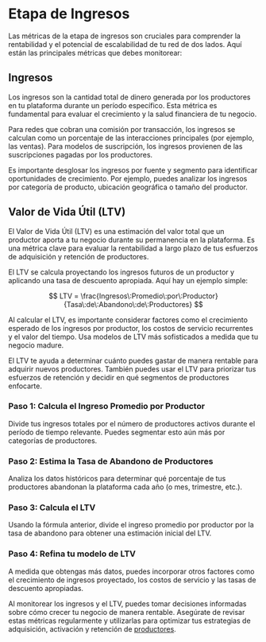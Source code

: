 
# Etapa de Ingresos

Las métricas de la etapa de ingresos son cruciales para comprender la rentabilidad y el potencial de escalabilidad de tu red de dos lados. Aquí están las principales métricas que debes monitorear:

## Ingresos

Los ingresos son la cantidad total de dinero generada por los productores en tu plataforma durante un período específico. Esta métrica es fundamental para evaluar el crecimiento y la salud financiera de tu negocio.

<Callout>
Para redes que cobran una comisión por transacción, los ingresos se calculan como un porcentaje de las interacciones principales (por ejemplo, las ventas). Para modelos de suscripción, los ingresos provienen de las suscripciones pagadas por los productores.
</Callout>

Es importante desglosar los ingresos por fuente y segmento para identificar oportunidades de crecimiento. Por ejemplo, puedes analizar los ingresos por categoría de producto, ubicación geográfica o tamaño del productor.

## Valor de Vida Útil (LTV)

El Valor de Vida Útil (LTV) es una estimación del valor total que un productor aporta a tu negocio durante su permanencia en la plataforma. Es una métrica clave para evaluar la rentabilidad a largo plazo de tus esfuerzos de adquisición y retención de productores.

El LTV se calcula proyectando los ingresos futuros de un productor y aplicando una tasa de descuento apropiada. Aquí hay un ejemplo simple:

$$
LTV = \frac{Ingresos\:Promedio\:por\:Productor}{Tasa\:de\:Abandono\:de\:Productores}
$$

<Callout>
Al calcular el LTV, es importante considerar factores como el crecimiento esperado de los ingresos por productor, los costos de servicio recurrentes y el valor del tiempo. Usa modelos de LTV más sofisticados a medida que tu negocio madure.
</Callout>

El LTV te ayuda a determinar cuánto puedes gastar de manera rentable para adquirir nuevos productores. También puedes usar el LTV para priorizar tus esfuerzos de retención y decidir en qué segmentos de productores enfocarte.

<Steps>

### Paso 1: Calcula el Ingreso Promedio por Productor
Divide tus ingresos totales por el número de productores activos durante el período de tiempo relevante. Puedes segmentar esto aún más por categorías de productores.

### Paso 2: Estima la Tasa de Abandono de Productores 
Analiza los datos históricos para determinar qué porcentaje de tus productores abandonan la plataforma cada año (o mes, trimestre, etc.).

### Paso 3: Calcula el LTV
Usando la fórmula anterior, divide el ingreso promedio por productor por la tasa de abandono para obtener una estimación inicial del LTV.

### Paso 4: Refina tu modelo de LTV
A medida que obtengas más datos, puedes incorporar otros factores como el crecimiento de ingresos proyectado, los costos de servicio y las tasas de descuento apropiadas.

</Steps>

Al monitorear los ingresos y el LTV, puedes tomar decisiones informadas sobre cómo crecer tu negocio de manera rentable. Asegúrate de revisar estas métricas regularmente y utilizarlas para optimizar tus estrategias de adquisición, activación y retención de [productores](/indicadores-rendimiento/metricas-productores).